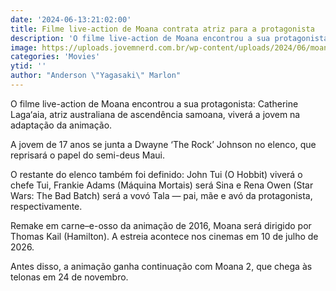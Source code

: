 ```yaml
---
date: '2024-06-13:21:02:00'
title: Filme live-action de Moana contrata atriz para a protagonista
description: 'O filme live-action de Moana encontrou a sua protagonista: Catherine Laga‘aia, atriz australiana de ascendência samoana, viverá a jovem na adaptação da animação.'
image: https://uploads.jovemnerd.com.br/wp-content/uploads/2024/06/moana_live_action__j810ng.jpg
categories: 'Movies'
ytid: ''
author: "Anderson \"Yagasaki\" Marlon"
---
```


O filme live-action de Moana encontrou a sua protagonista: Catherine Laga‘aia, atriz australiana de ascendência samoana, viverá a jovem na adaptação da animação.

A jovem de 17 anos se junta a Dwayne ‘The Rock’ Johnson no elenco, que reprisará o papel do semi-deus Maui.

O restante do elenco também foi definido: John Tui (O Hobbit) viverá o chefe Tui, Frankie Adams (Máquina Mortais) será Sina e Rena Owen (Star Wars: The Bad Batch) será a vovó Tala — pai, mãe e avó da protagonista, respectivamente.

Remake em carne–e-osso da animação de 2016, Moana será dirigido por Thomas Kail (Hamilton). A estreia acontece nos cinemas em 10 de julho de 2026.

Antes disso, a animação ganha continuação com Moana 2, que chega às telonas em 24 de novembro.
